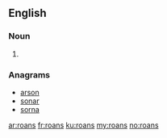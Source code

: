 ==English==

===Noun===
{{head|en|plural}}

# {{plural of|roan|lang=en}}

===Anagrams===
* [[arson#English|arson]]
* [[sonar#English|sonar]]
* [[sorna#English|sorna]]

[[ar:roans]]
[[fr:roans]]
[[ku:roans]]
[[my:roans]]
[[no:roans]]